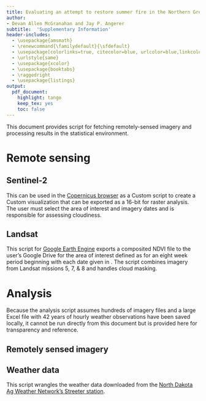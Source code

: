 ```yaml
---
title: Evaluating an attempt to restore summer fire in the Northern Great Plains
author:
- Devan Allen McGranahan and Jay P. Angerer
subtitle:  'Supplementary Information'
header-includes:
  - \usepackage{amsmath}
  - \renewcommand{\familydefault}{\sfdefault}
  - \usepackage[colorlinks=true, citecolor=blue, urlcolor=blue,linkcolor=blue, pdfborder={0 0 0}]{hyperref}
  - \urlstyle{same}
  - \usepackage{xcolor} 
  - \usepackage{booktabs}
  - \raggedright
  - \usepackage{listings}
output:
  pdf_document:
    highlight: tango
    keep_tex: yes
    toc: false
---
```


This document provides script for fetching remotely-sensed imagery and processing results in the \textsf{R} statistical environment. 

# Remote sensing 

## Sentinel-2 

This \texttt{EvalScript} can be used in the [Copernicus browser](https://browser.dataspace.copernicus.eu/) as a Custom script to create a Custom visualization that can be exported as a 16-bit \texttt{.tiff} for raster analysis. 
The user must select the area of interest and imagery dates and is responsible for assessing cloudiness. 

\begin{lstlisting}[language=Java]

//VERSION=3
function setup() {
  return {
    input: ["B04", "B08", "B8A", "B11", "B12"],
    output: { bands: 2, sampleType: "UINT16" }
  };
}

function evaluatePixel(sample) {
  let nbr = index(sample.B08, sample.B12);
  let ndvi = index(sample.B08, sample.B04);
  // apply offset for UINT16 
  return [10000 * nbr + 10000, 
          10000 * ndvi + 10000]; 
}
\end{lstlisting}

\clearpage
## Landsat 

This script for [Google Earth Engine](https://code.earthengine.google.com/) exports a composited NDVI \texttt{.tiff} file to the user's Google Drive for the area of interest defined as \texttt{geometry} for an eight week period beginning with each date given in \texttt{listDate}. 
The script combines imagery from Landsat missions 5, 7, \& 8 and handles cloud masking. 

\begin{lstlisting}[language=Java]
// Geometry
var geometry: Polygon, 4 vertices
  type: Polygon
  coordinates: List (1 element)
    0: List (5 elements)
      0: [-99.51276195869765,46.71741699210676]
      1: [-99.42521465645156,46.71741699210676]
      2: [-99.42521465645156,46.778346255312734]
      3: [-99.51276195869765,46.778346255312734]
      4: [-99.51276195869765,46.71741699210676]
  geodesic: false

// Main script

var batch = require('users/fitoprincipe/geetools:batch');

///****variables that need to be changed by user
//****ADD google drive directory name that you want to download files to
var gdrivedir = 'landsat'

var listDate= ["1992-04-20", "1992-07-20", "1993-04-20", "1993-07-20", 
               "1994-04-20", "1994-07-20", "1995-04-20", "1995-07-20", 
               "1996-04-20", "1996-07-20", "1997-04-20", "1997-07-20", 
               "1998-04-20", "1998-07-20", "1999-04-20", "1999-07-20", 
               "2000-04-20", "2000-07-20", "2001-04-20", "2001-07-20", 
               "2002-04-20", "2002-07-20", "2003-04-20", "2003-07-20",
               "2004-04-20", "2004-07-20", "2005-04-20", "2005-07-20", 
               "2006-04-20", "2006-07-20", "2007-04-20", "2007-07-20", 
               "2008-04-20", "2008-07-20", "2009-04-20", "2009-07-20",
               "2010-04-20", "2010-07-20", "2011-04-20", "2011-07-20", 
               "2012-04-20", "2012-07-20", "2013-04-20", "2013-07-20", 
               "2014-04-20", "2014-07-20", "2015-04-20", "2015-07-20",
               "2016-04-20", "2016-07-20", "2017-04-20", "2017-07-20", 
               "2018-04-20", "2018-07-20", "2019-04-20", "2019-07-20", 
               "2020-04-20", "2020-07-20", "2021-04-20", "2021-07-20",
               "2022-04-20", "2022-07-20"]

listDate.forEach(function (listDate) {
  //yearRanges.forEach(function (yearRange) {
    exportTimeseries(listDate)
  })
//})
function exportTimeseries(listDate) {
  
  // Defines a base date/time for the following examples.
  var startDate = ee.Date(listDate);
  print(startDate, 'The start date/time');
  print(startDate.format('YYYYMMdd'))
  var sdate = startDate.format('YYYYMMdd')
  var endDate = startDate.advance(8, 'week')
  print(endDate, 'The end date/time');
  var edate = endDate.format('YYYYMMdd')
  
  print(endDate.format('YYYYMMdd'))

  //from https://developers.google.com/earth-engine/tutorials/
  //                community/extract-raster-values-for-points
  //function to mask cloud and shadow pixels
  function fmask(img) {
    var cloudShadowBitMask = 1 << 4;
    var cloudsBitMask = 1 << 3;
    var qa = img.select('QA_PIXEL');
    var mask = qa.bitwiseAnd(cloudShadowBitMask).eq(0)
      .and(qa.bitwiseAnd(cloudsBitMask).eq(0));
    return img.updateMask(mask);
  }
  
  // Selects and renames bands of interest for Landsat OLI.
  function renameOli(img) {
    return img.select(
      ['SR_B2', 'SR_B3', 'SR_B4', 'SR_B5', 'SR_B6', 'SR_B7'],
      ['Blue', 'Green', 'Red', 'NIR', 'SWIR1', 'SWIR2']);
  }
  
  // Selects and renames bands of interest for TM/ETM+.
  function renameEtm(img) {
    return img.select(
      ['SR_B1', 'SR_B2', 'SR_B3', 'SR_B4', 'SR_B5', 'SR_B7'],
      ['Blue', 'Green', 'Red', 'NIR', 'SWIR1', 'SWIR2']);
  }
  
  // Prepares (cloud masks and renames) OLI images.
  function prepOli(img) {
    img = fmask(img);
    //img = lcfmask(img)
    img = renameOli(img);
    return img;
  }
  
  // Prepares (cloud masks and renames) TM/ETM+ images.
  function prepEtm(img) {
    img = fmask(img);
    //img = lcfmask(img)
    img = renameEtm(img);
    return img;
  }
  
  // Apply scaling factors
  function applyScaleFactors(image) {
    var opticalBands = image.select('SR_B.').multiply(0.0000275).add(-0.2);
    var thermalBands = image.select('ST_B.*').multiply(0.00341802).add(149.0);
    return image.addBands(opticalBands, null, true)
                .addBands(thermalBands, null, true);
  }
  
  // Get surface reflectance collections for Landsat
  // maps scaling factors and cloud masking functions 
  
  var oliCol = ee.ImageCollection('LANDSAT/LC08/C02/T1_L2')
              .filter(ee.Filter.bounds(geometry))
              .map(applyScaleFactors)
              .map(prepOli);
  
  var etmCol = ee.ImageCollection('LANDSAT/LE07/C02/T1_L2')
                .filter(ee.Filter.bounds(geometry))
                .map(applyScaleFactors)
                .map(prepEtm);
  
  var tmCol = ee.ImageCollection('LANDSAT/LT05/C02/T1_L2')
              .filter(ee.Filter.bounds(geometry))
              .map(applyScaleFactors)
              .map(prepEtm) ;
  
  var landsatCol = oliCol.merge(etmCol).merge(tmCol)
                   .filterDate(startDate, endDate) ;
  
  // Calculate NDVI 
  var addIndices = function(image) {
     var ndvi = image.normalizedDifference(['NIR', 'Red'])
                .rename('ndvi').float();
  return image.addBands([ndvi]);
  };
  
  var indices = landsatCol.map(addIndices) 
                .select('ndvi');
  // Create composite of images from date range
    var composite = indices.mean() ; 
  
    var fileName = ee.Date(startDate) 
                  .format('yyyy-MM-dd')
                  .getInfo() ;

  Export.image.toDrive({
      image: composite,
      description: fileName,
      scale: 30,
      folder: 'landsat', 
      region: geometry
      });
}
\end{lstlisting}

\newpage 

# Analysis 

Because the analysis script assumes hundreds of imagery files and a large Excel file with 42 years of hourly weather observations have been saved locally, it cannot be run directly from this document but is provided here for transparency and reference. 

## Remotely sensed imagery 

\begin{lstlisting}[language=R] 

# Load necessary packages
# Note that package terra is required but is not loaded
# (called directly to not create conflicts with dplyr verbs)
  pacman::p_load(tidyverse, sf, stars, foreach, doSNOW)

# Load location boundaries (data not provided)
  cgrec_gpkg = './CGREC_PBG_26914.gpkg'

  pastures <- st_read(cgrec_gpkg, 'Pastures') 
  patches <- st_read(cgrec_gpkg, 'PasturePatches') 
#
# Get veg data for unburned pastures
#
  NoFirePts <- st_read(cgrec_gpkg, 'SamplePoints') %>%
                filter(location == 'Refuge')
  # Map to directory with Sentinel-2 imagery
    imagery_dir = 'C:/Path/To/Sentinel'
    images <- list.files(imagery_dir)
  # Use parallel processing to chug imagery
  { 
    begin = Sys.time() 
    pacman::p_load()
    cores = parallel::detectCores()
    cl <- makeCluster(cores, methods = F, useXDR = F)
    registerDoSNOW(cl)
    NoFireIndices <-
      foreach(i=1:length(images), 
              .combine = 'bind_rows',
              .errorhandling = 'remove', 
              .packages=c('tidyverse', 'sf')) %dopar% {
        image = images[i]
        image_path = paste0(imagery_dir, '/', image)
        ras <- terra::rast(image_path)
        names(ras) <- c('nbr', 'ndvi') 
        ras <- ras[['ndvi']]
        float = (ras-10000)/10000
        terra::extract(float,
          NoFirePts %>%
            select(pasture, sample) %>%
            terra::vect() , 
          FUN = mean, 
          bind = TRUE)  %>%
        st_as_sf() %>%
          as_tibble() %>%
        mutate(ImageDate = substr(image, 1, 10)) %>%
        select(ImageDate, pasture, sample, ndvi) 
            }
    stopCluster(cl)
  Sys.time() - begin 
  }
#
# Get fuel greenness and dNBR for completed burns
#
  fires <- st_read(cgrec_gpkg, 'FirePerimeters') %>%
              mutate(Year = as.factor(Year)) %>%
              filter(status == 'Completed') %>%
              unite('fire', c(unit, Pasture, Patch), sep = "-") %>%
              select(fire, Year, Season, PreBurn, PostBurn )
  SamplePts <- 
    st_read(cgrec_gpkg, 'SamplePointsRegular')
{ 
  begin = Sys.time() 
  pacman::p_load(foreach, doSNOW)
  cores = parallel::detectCores()
  cl <- makeCluster(cores , methods = F, useXDR = F)
  registerDoSNOW(cl)
  BurnIndices <-
    foreach(i=1:length(fires$fire), 
            .combine = 'bind_rows',
            .errorhandling = 'remove', 
            .packages=c('tidyverse', 'sf')) %dopar% {
              # Get fire
                fire = slice(fires, i)
              # Get sample points
                pts <-
                  fire %>%
                    st_intersection(SamplePts)
              # Get dates
                pre_date = fire$PreBurn
                post_date = fire$PostBurn
              # Fetch & process multi-band rasters
                # pre image
                  pre_image = images[substr(images, 1, 10) == pre_date]
                  pre_path = paste0(imagery_dir, '/', pre_image)
                  pre_ras <- terra::rast(pre_path) %>%
                                terra::crop(terra::vect(fire))
                  names(pre_ras) <- c('nbr', 'ndvi') 
                  pre_ras <-  (pre_ras-10000)/10000
                # post-fire
                  post_image = images[substr(images, 1, 10) == post_date]
                  post_path = paste0(imagery_dir, '/', post_image)
                  post_ras <- terra::rast(post_path)[[1]] %>%
                                terra::crop(terra::vect(fire))
                  post_ras = (post_ras-10000)/10000
                # Calculate dNBR & replace in pre-fire raster
                  d_ras = pre_ras['nbr'] - post_ras
                  names(d_ras) <- 'dNBR'
                  pre_ras[[1]] <- d_ras
              # Sample rasters
                 terra::extract( pre_ras,
                          pts %>%
                            select(-PostBurn) %>%
                            terra::vect() , 
                          FUN = mean, 
                          bind = TRUE)  %>%
                  st_as_sf() %>%
                    as_tibble() %>%
                    select(-geometry) 
            }
  stopCluster(cl)
  Sys.time() - begin 
}
#
# Get historical Landsat data for unburned pastures
#
  imagery_dir = 'C:/Path/To/Landsat'
  images <- list.files(imagery_dir)
  { 
    begin = Sys.time() 
    pacman::p_load(foreach, doSNOW)
    cores = parallel::detectCores()
    cl <- makeCluster(cores, methods = F, useXDR = F)
    registerDoSNOW(cl)
    NoFireTrends <-
      foreach(i=1:length(images), 
              .combine = 'bind_rows',
              .errorhandling = 'remove', 
              .packages=c('tidyverse', 'sf')) %dopar% {
                image = images[i]
                image_path = paste0(imagery_dir, '/', image)
                ras <- terra::rast(image_path)
                ras <- ras[['ndvi']]
                 terra::extract(ras,
                               NoFirePts %>%
                                 select(pasture, sample) %>%
                                 st_transform(4326) %>%
                                 terra::vect() , 
                               FUN = mean, 
                               bind = TRUE)  %>%
                  st_as_sf() %>%
                  as_tibble() %>%
                  mutate(ImageDate = tools::file_path_sans_ext(image))  %>%
                  select(ImageDate, pasture, sample, ndvi) 
              }
    stopCluster(cl)
    Sys.time() - begin 
  }
\end{lstlisting}

## Weather data 

This script wrangles the weather data downloaded from the [North Dakota Ag Weather Network's Streeter station](https://ndawn.ndsu.nodak.edu/station-info.html?station=48).

\begin{lstlisting}[language=R] 

pacman::p_load(tidyverse, readxl)

seasons <- tibble(season = c('spring', 'summer'), 
                 start = c('04-20', '07-20'), 
                 end = c('06-10', '09-10') ) %>%
          mutate(start = as.Date(start, '%m-%d'), 
                 end = as.Date(end, '%m-%d'))

BurnDays <- 
  read_xlsx('./data/BurnData.xlsx', 'BurnDays') %>%
  filter(is.na(certainty)) %>%
    mutate(date = paste(year, date), 
           date = as.Date(date, '%Y %B %d')) %>%
    select(date) %>%
  distinct() 

WxData <- lst() 
# Get daily data 
  DailyWx <- 
    read_xlsx('./data/CGREC_weather.xlsx', 'daily')
# Identify rainy days
  WxData$Rainfall <-
    DailyWx %>%
    select(Year, Month, Day, Rainfall) %>% 
    unite( c(Month, Day), col = 'day', sep = '-', remove = F) %>%
    mutate(day = as.Date(day, '%m-%d')  , 
           season = case_when(
             between(day, seasons$start[1], seasons$end[1]) ~'Spring', 
             between(day, seasons$start[2], seasons$end[2]) ~'Summer',
             TRUE ~ NA      
           ) ) %>% 
     unite( c(Year, Month, Day), col = 'date', sep = '-')

# Hourly data 
  WxData$HourlyWx <- 
    read_xlsx('./data/CGREC_weather.xlsx', 'hourly') %>%
    filter(between(Hour, 1000, 1700)) %>%
    unite( c(Year, Month, Day), col = 'date', sep = '-', remove = F) %>%
    unite( c(Month, Day), col = 'day', sep = '-', remove = F) %>%
    mutate(day = as.Date(day, '%m-%d'), 
           season = case_when(
             between(day, seasons$start[1], seasons$end[1]) ~'Spring', 
             between(day, seasons$start[2], seasons$end[2]) ~'Summer',
             TRUE ~ NA      
           ) ) %>%
    mutate(e = 6.11 * (10 ^ ( (7.5 * DewPoint)/ (237.3 + DewPoint) ) ), 
           es = 6.11 * (10 ^ ( (7.5 * AirTemp)/ (237.3 + AirTemp) ) ), 
           VPD = es - e) 
# Get burn day weather
  WxData$BurnDayWx <-
    HourlyWx  %>% 
    filter(date %in% BurnDays$date) %>%
    group_by(Year, date, season) %>%
    summarise_at(.vars = vars(c(DewPoint, RelHum, WindSpeed,VPD)),
                 .funs = c("mean")) %>%
    ungroup() %>%
    pivot_longer(names_to = 'variable', 
                 values_to = 'value', 
                 cols = DewPoint:VPD) %>%
    mutate(variable = recode(variable, 
                             'DewPoint' = 'Dew Point (°C)', 
                             'RelHum' = 'Relative Humidity (%)', 
                             'VPD' = 'Vapor Pressure Deficit', 
                             'WindSpeed' = 'Wind speed (m/s)') , 
           Year = as.character(Year)) 
\end{lstlisting}
